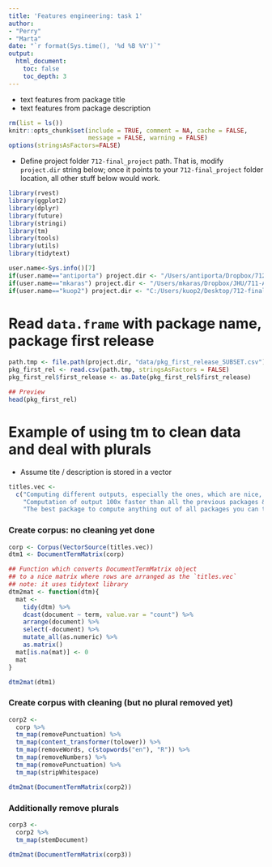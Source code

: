 ```yaml
---
title: 'Features engineering: task 1'
author: 
- "Perry"
- "Marta"
date: "`r format(Sys.time(), '%d %B %Y')`"
output: 
  html_document:
    toc: false
    toc_depth: 3
---
```


- text features from package title         
- text features from package description      


```r
rm(list = ls())
knitr::opts_chunk$set(include = TRUE, comment = NA, cache = FALSE, 
                      message = FALSE, warning = FALSE)
options(stringsAsFactors=FALSE)

```

* Define project folder `712-final_project` path. That is, modify `project.dir` string below; once it points to your `712-final_project` folder location, all other stuff below would work. 

```r

library(rvest)
library(ggplot2)
library(dplyr)
library(future)
library(stringi)
library(tm)
library(tools)
library(utils)
library(tidytext)

user.name<-Sys.info()[7]
if(user.name=="antiporta") project.dir <- "/Users/antiporta/Dropbox/712-final_project/"
if(user.name=="mkaras") project.dir <- "/Users/mkaras/Dropbox/JHU/711-ADV_DATA_SCIENCE/712-final_project"
if(user.name=="kuop2") project.dir <- "C:/Users/kuop2/Desktop/712-final_project"
```


# Read `data.frame` with package name, package first release 

```r
path.tmp <- file.path(project.dir, "data/pkg_first_release_SUBSET.csv")
pkg_first_rel <- read.csv(path.tmp, stringsAsFactors = FALSE)
pkg_first_rel$first_release <- as.Date(pkg_first_rel$first_release)

## Preview
head(pkg_first_rel)
```


# Example of using tm to clean data and deal with plurals

- Assume tite / description is stored in a vector 

```r

titles.vec <- 
  c("Computing different outputs, especially the ones, which are nice, nicer of the nicest",
    "Computation of output 100x faster than all the previous packages &^*%*&^%",
    "The best package to compute anything out of all packages you can thinkg of!!!!!! j hdgfc 37456 37456lake")

```

### Create corpus: no cleaning yet done 

```r

corp <- Corpus(VectorSource(titles.vec))
dtm1 <- DocumentTermMatrix(corp)

## Function which converts DocumentTermMatrix object 
## to a nice matrix where rows are arranged as the `titles.vec`
## note: it uses tidytext library
dtm2mat <- function(dtm){
  mat <- 
    tidy(dtm) %>% 
    dcast(document ~ term, value.var = "count") %>% 
    arrange(document) %>%
    select(-document) %>%
    mutate_all(as.numeric) %>%
    as.matrix()
  mat[is.na(mat)] <- 0
  mat
}

dtm2mat(dtm1)

```


### Create corpus with cleaning (but no plural removed yet)

```r
corp2 <- 
  corp %>%
  tm_map(removePunctuation) %>%
  tm_map(content_transformer(tolower)) %>%
  tm_map(removeWords, c(stopwords("en"), "R")) %>%
  tm_map(removeNumbers) %>%
  tm_map(removePunctuation) %>%
  tm_map(stripWhitespace)

dtm2mat(DocumentTermMatrix(corp2))

```

### Additionally remove plurals

```r
corp3 <- 
  corp2 %>%
  tm_map(stemDocument) 

dtm2mat(DocumentTermMatrix(corp3))

```


